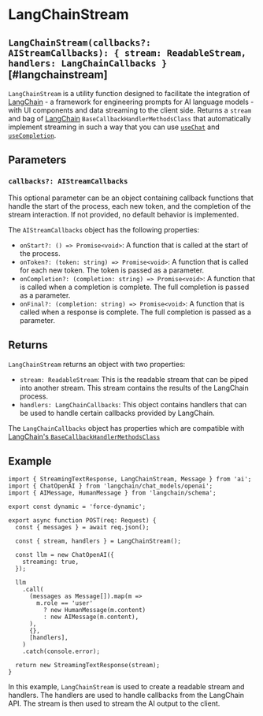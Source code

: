 # LangChainStream

## `LangChainStream(callbacks?: AIStreamCallbacks): { stream: ReadableStream, handlers: LangChainCallbacks }` [#langchainstream]

`LangChainStream` is a utility function designed to facilitate the integration of [LangChain](https://js.langchain.com/docs) - a framework for engineering prompts for AI language models - with UI components and data streaming to the client side. Returns a `stream` and bag of [LangChain](https://js.langchain.com/docs) `BaseCallbackHandlerMethodsClass` that automatically implement streaming in such a way that you can use [`useChat`](/docs/api-reference/use-chat) and [`useCompletion`](/docs/api-reference/use-completion).

## Parameters

### `callbacks?: AIStreamCallbacks`

This optional parameter can be an object containing callback functions that handle the start of the process, each new token, and the completion of the stream interaction. If not provided, no default behavior is implemented.

The `AIStreamCallbacks` object has the following properties:

- `onStart?: () => Promise<void>`: A function that is called at the start of the process.
- `onToken?: (token: string) => Promise<void>`: A function that is called for each new token. The token is passed as a parameter.
- `onCompletion?: (completion: string) => Promise<void>`: A function that is called when a completion is complete. The full completion is passed as a parameter.
- `onFinal?: (completion: string) => Promise<void>`: A function that is called when a response is complete. The full completion is passed as a parameter.

## Returns

`LangChainStream` returns an object with two properties:

- `stream: ReadableStream`: This is the readable stream that can be piped into another stream. This stream contains the results of the LangChain process.
- `handlers: LangChainCallbacks`: This object contains handlers that can be used to handle certain callbacks provided by LangChain.

The `LangChainCallbacks` object has properties which are compatible with [LangChain's `BaseCallbackHandlerMethodsClass`](https://js.langchain.com/docs)

## Example

```tsx filename="app/api/chat/route.ts"
import { StreamingTextResponse, LangChainStream, Message } from 'ai';
import { ChatOpenAI } from 'langchain/chat_models/openai';
import { AIMessage, HumanMessage } from 'langchain/schema';

export const dynamic = 'force-dynamic';

export async function POST(req: Request) {
  const { messages } = await req.json();

  const { stream, handlers } = LangChainStream();

  const llm = new ChatOpenAI({
    streaming: true,
  });

  llm
    .call(
      (messages as Message[]).map(m =>
        m.role == 'user'
          ? new HumanMessage(m.content)
          : new AIMessage(m.content),
      ),
      {},
      [handlers],
    )
    .catch(console.error);

  return new StreamingTextResponse(stream);
}
```

In this example, `LangChainStream` is used to create a readable stream and handlers. The handlers are used to handle callbacks from the LangChain API. The stream is then used to stream the AI output to the client.
